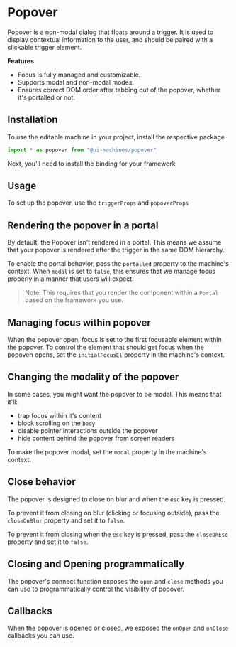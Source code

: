 # Popover

Popover is a non-modal dialog that floats around a trigger. It is used to
display contextual information to the user, and should be paired with a
clickable trigger element.

<Showcase id="Popover" />

**Features**

- Focus is fully managed and customizable.
- Supports modal and non-modal modes.
- Ensures correct DOM order after tabbing out of the popover, whether it's
  portalled or not.

## Installation

To use the editable machine in your project, install the respective package

<InstallSnippet package="@ui-machines/popover" />

```jsx
import * as popover from "@ui-machines/popover"
```

Next, you'll need to install the binding for your framework

<CodeSnippet id="popover/installation.mdx" />

## Usage

To set up the popover, use the `triggerProps` and `popoverProps`

<CodeSnippet id="popover/usage.mdx" />

## Rendering the popover in a portal

By default, the Popover isn't rendered in a portal. This means we assume that
your popover is rendered after the trigger in the same DOM hierarchy.

To enable the portal behavior, pass the `portalled` property to the machine's
context. When `modal` is set to `false`, this ensures that we manage focus
properly in a manner that users will expect.

> Note: This requires that you render the component within a `Portal` based on
> the framework you use.

<CodeSnippet id="popover/render-in-portal.mdx" />

## Managing focus within popover

When the popover open, focus is set to the first focusable element within the
popover. To control the element that should get focus when the popoven opens,
set the `initialFocusEl` property in the machine's context.

<CodeSnippet id="popover/initial-focus.mdx" />

## Changing the modality of the popover

In some cases, you might want the popover to be modal. This means that it'll:

- trap focus within it's content
- block scrolling on the `body`
- disable pointer interactions outside the popover
- hide content behind the popover from screen readers

To make the popover modal, set the `modal` property in the machine's context.

<CodeSnippet id="popover/modal-mode.mdx" />

## Close behavior

The popover is designed to close on blur and when the `esc` key is pressed.

To prevent it from closing on blur (clicking or focusing outside), pass the
`closeOnBlur` property and set it to `false`.

<CodeSnippet id="popover/close-on-blur.mdx" />

To prevent it from closing when the `esc` key is pressed, pass the `closeOnEsc`
property and set it to `false`.

<CodeSnippet id="popover/close-on-esc.mdx" />

## Closing and Opening programmatically

The popover's connect function exposes the `open` and `close` methods you can
use to programmatically control the visibility of popover.

<CodeSnippet id="popover/programmatic-control.mdx" />

## Callbacks

When the popover is opened or closed, we exposed the `onOpen` and `onClose`
callbacks you can use.

<CodeSnippet id="popover/callbacks.mdx" />
